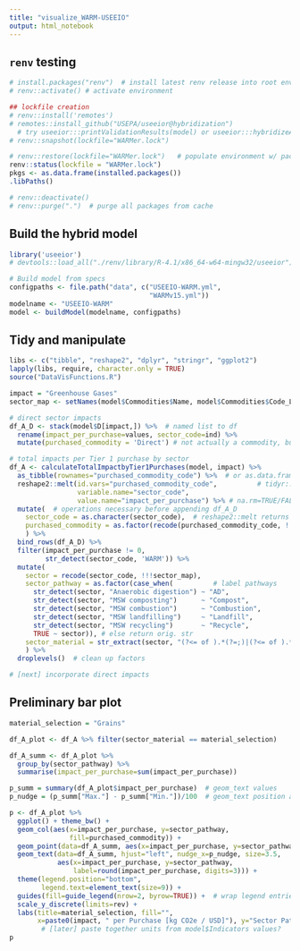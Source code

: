 ```yaml
---
title: "visualize_WARM-USEEIO"
output: html_notebook
---
```


## `renv` testing
```r
# install.packages("renv")  # install latest renv release into root env
# renv::activate() # activate environment

## lockfile creation
# renv::install('remotes')
# remotes::install_github("USEPA/useeior@hybridization")
  # try useeior:::printValidationResults(model) or useeior:::hybridizeAMatrix to check for correct install
# renv::snapshot(lockfile="WARMer.lock")

# renv::restore(lockfile="WARMer.lock")   # populate environment w/ packages
renv::status(lockfile = "WARMer.lock")
pkgs <- as.data.frame(installed.packages())
.libPaths()

# renv::deactivate()
# renv::purge(".")  # purge all packages from cache
```


## Build the hybrid model
```r
library('useeior')
# devtools::load_all("./renv/library/R-4.1/x86_64-w64-mingw32/useeior")

# Build model from specs
configpaths <- file.path("data", c("USEEIO-WARM.yml",
                                   "WARMv15.yml"))
modelname <- "USEEIO-WARM"
model <- buildModel(modelname, configpaths)
```


## Tidy and manipulate
```r
libs <- c("tibble", "reshape2", "dplyr", "stringr", "ggplot2")
lapply(libs, require, character.only = TRUE)
source("DataVisFunctions.R")

impact = "Greenhouse Gases"
sector_map <- setNames(model$Commodities$Name, model$Commodities$Code_Loc)

# direct sector impacts
df_A_D <- stack(model$D[impact,]) %>%  # named list to df
  rename(impact_per_purchase=values, sector_code=ind) %>% 
  mutate(purchased_commodity = 'Direct') # not actually a commodity, but for convenience

# total impacts per Tier 1 purchase by sector
df_A <- calculateTotalImpactbyTier1Purchases(model, impact) %>% 
  as_tibble(rownames="purchased_commodity_code") %>%  # or as.data.frame()
  reshape2::melt(id.vars="purchased_commodity_code",          # tidyr::pivot_longer()?
                 variable.name="sector_code", 
                 value.name="impact_per_purchase") %>% # na.rm=TRUE/FALSE
  mutate(  # operations necessary before appending df_A_D
    sector_code = as.character(sector_code),  # reshape2::melt returns factor, unclear why
    purchased_commodity = as.factor(recode(purchased_commodity_code, !!!sector_map))
    ) %>%
  bind_rows(df_A_D) %>% 
  filter(impact_per_purchase != 0,
         str_detect(sector_code, 'WARM')) %>% 
  mutate(
    sector = recode(sector_code, !!!sector_map),
    sector_pathway = as.factor(case_when(          # label pathways
      str_detect(sector, "Anaerobic digestion") ~ "AD",
      str_detect(sector, "MSW composting")      ~ "Compost",
      str_detect(sector, "MSW combustion")      ~ "Combustion",
      str_detect(sector, "MSW landfilling")     ~ "Landfill",
      str_detect(sector, "MSW recycling")       ~ "Recycle",
      TRUE ~ sector)), # else return orig. str
    sector_material = str_extract(sector, "(?<= of ).*(?=;)|(?<= of ).*")
    ) %>%  
  droplevels()  # clean up factors

# [next] incorporate direct impacts
```


## Preliminary bar plot
```r
material_selection = "Grains"

df_A_plot <- df_A %>% filter(sector_material == material_selection)

df_A_summ <- df_A_plot %>% 
  group_by(sector_pathway) %>% 
  summarise(impact_per_purchase=sum(impact_per_purchase))

p_summ = summary(df_A_plot$impact_per_purchase)  # geom_text values
p_nudge = (p_summ["Max."] - p_summ["Min."])/100  # geom_text position adj.

p <- df_A_plot %>% 
  ggplot() + theme_bw() +
  geom_col(aes(x=impact_per_purchase, y=sector_pathway, 
               fill=purchased_commodity)) +
  geom_point(data=df_A_summ, aes(x=impact_per_purchase, y=sector_pathway)) +
  geom_text(data=df_A_summ, hjust="left", nudge_x=p_nudge, size=3.5,
            aes(x=impact_per_purchase, y=sector_pathway, 
                label=round(impact_per_purchase, digits=3))) +
  theme(legend.position="bottom",
        legend.text=element_text(size=9)) + 
  guides(fill=guide_legend(nrow=2, byrow=TRUE)) +  # wrap legend entries
  scale_y_discrete(limits=rev) +
  labs(title=material_selection, fill="", 
       x=paste0(impact, " per Purchase [kg CO2e / USD]"), y="Sector Pathway")
        # [later] paste together units from model$Indicators values?
p
```
